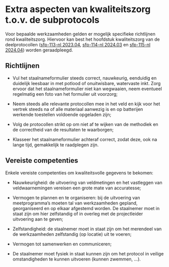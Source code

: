 # Extra aspecten van kwaliteitszorg t.o.v. de subprotocols

Voor bepaalde werkzaamheden gelden er mogelijk specifieke richtlijnen rond kwaliteitszorg.
Hiervoor kan best het hoofdstuk kwaliteitszorg van de deelprotocollen ([sfp-113-nl 2023.04](../2023.04/index.html), [sfp-114-nl 2024.03](../2024.03/index.html) en [sfp-115-nl 2024.04](../2024.04/index.html)) worden geraadpleegd.

## Richtlijnen

-   Vul het staalnameformulier steeds correct, nauwkeurig, eenduidig en duidelijk leesbaar in met potlood of onuitwisbare, watervaste inkt.
    Zorg ervoor dat het staalnameformulier niet kan wegwaaien, neem eventueel regelmatig een foto van het formulier uit voorzorg;

-   Neem steeds alle relevante protocollen mee in het veld en kijk voor het vertrek steeds na of alle materiaal aanwezig is en op batterijen werkende toestellen voldoende opgeladen zijn;

-   Volg de protocollen strikt op om niet af te wijken van de methodiek en de correctheid van de resultaten te waarborgen;

-   Klasseer het staalnameformulier achteraf correct, zodat deze, ook na lange tijd, gemakkelijk te raadplegen zijn.

## Vereiste competenties

Enkele vereiste competenties om kwaliteitsvolle gegevens te bekomen:

-   Nauwkeurigheid: de uitvoering van veldmetingen en het vastleggen van veldwaarnemingen vereisen een grote mate van accuratesse;

-   Vermogen te plannen en te organiseren: bij de uitvoering van meetprogramma’s moeten tal van werkzaamheden gepland, georganiseerd en op elkaar afgestemd worden.
    De staalnemer moet in staat zijn om hier zelfstandig of in overleg met de projectleider uitvoering aan te geven;

-   Zelfstandigheid: de staalnemer moet in staat zijn om het merendeel van de werkzaamheden zelfstandig (op locatie) uit te voeren;

-   Vermogen tot samenwerken en communiceren;

-   De staalnemer moet fysiek in staat kunnen zijn om het protocol in veilige omstandigheden te kunnen uitvoeren (kunnen zwemmen, …).
